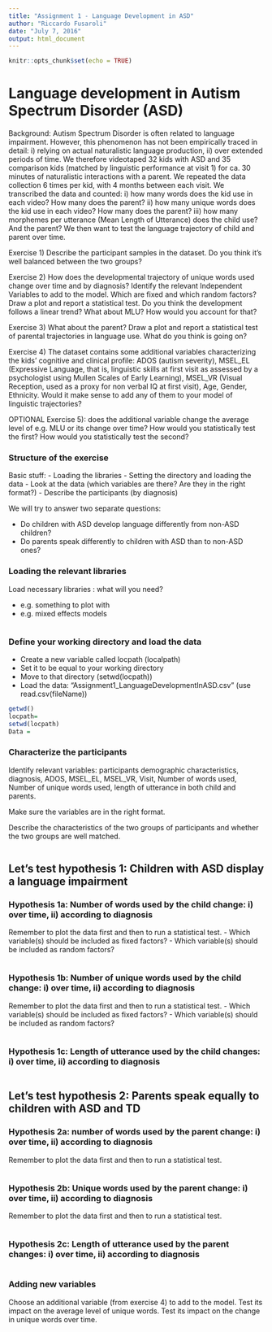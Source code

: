 ```yaml
---
title: "Assignment 1 - Language Development in ASD"
author: "Riccardo Fusaroli"
date: "July 7, 2016"
output: html_document
---
```


```r
knitr::opts_chunk$set(echo = TRUE)
```

# Language development in Autism Spectrum Disorder (ASD)

Background: Autism Spectrum Disorder is often related to language impairment. However, this phenomenon has not been empirically traced in detail: i) relying on actual naturalistic language production, ii) over extended periods of time. We therefore videotaped 32 kids with ASD and 35 comparison kids (matched by linguistic performance at visit 1) for ca. 30 minutes of naturalistic interactions with a parent. We repeated the data collection 6 times per kid, with 4 months between each visit. We transcribed the data and counted: 
i) how many words does the kid use in each video? How many does the parent? 
ii) how many unique words does the kid use in each video? How many does the parent? 
iii) how many morphemes per utterance (Mean Length of Utterance) does the child use? And the parent? 
We then want to test the language trajectory of child and parent over time.

Exercise 1) Describe the participant samples in the dataset. Do you think it’s well balanced between the two groups?

Exercise 2) How does the developmental trajectory of unique words used change over time and by diagnosis? Identify the relevant Independent Variables to add to the model. Which are fixed and which random factors?
Draw a plot and report a statistical test. 
Do you think the development follows a linear trend? What about MLU? How would you account for that?

Exercise 3) What about the parent? Draw a plot and report a statistical test of parental trajectories in language use. What do you think is going on?

Exercise 4) The dataset contains some additional variables characterizing the kids’ cognitive and clinical profile: ADOS (autism severity), MSEL_EL (Expressive Language, that is, linguistic skills at first visit as assessed by a psychologist using Mullen Scales of Early Learning), MSEL_VR (Visual Reception, used as a proxy for non verbal IQ at first visit), Age, Gender, Ethnicity. Would it make sense to add any of them to your model of linguistic trajectories?  

OPTIONAL Exercise 5): does the additional variable change the average level of e.g. MLU or its change over time? How would you statistically test the first? How would you statistically test the second?

### Structure of the exercise

Basic stuff:
- Loading the libraries
- Setting the directory and loading the data
- Look at the data (which variables are there? Are they in the right format?)
- Describe the participants (by diagnosis)

We will try to answer two separate questions:

- Do children with ASD develop language differently from non-ASD children?
- Do parents speak differently to children with ASD than to non-ASD ones?
  
### Loading the relevant libraries

Load necessary libraries : what will you need?

- e.g. something to plot with
- e.g. mixed effects models

```r

```

### Define your working directory and load the data

- Create a new variable called locpath (localpath)
- Set it to be equal to your working directory
- Move to that directory (setwd(locpath))
- Load the data: "Assignment1_LanguageDevelopmentInASD.csv" (use read.csv(fileName))

```r

getwd()
locpath=
setwd(locpath)
Data =

```

### Characterize the participants

Identify relevant variables: participants demographic characteristics, diagnosis, ADOS, MSEL_EL, MSEL_VR, Visit, Number of words used, Number of unique words used, length of utterance in both child and parents.

Make sure the variables are in the right format.

Describe the characteristics of the two groups of participants and whether the two groups are well matched.

```r

```

## Let's test hypothesis 1: Children with ASD display a language impairment

### Hypothesis 1a: Number of words used by the child change: i) over time, ii) according to diagnosis

Remember to plot the data first and then to run a statistical test.
- Which variable(s) should be included as fixed factors?
- Which variable(s) should be included as random factors?

```r

```

### Hypothesis 1b: Number of unique words used by the child change: i) over time, ii) according to diagnosis

Remember to plot the data first and then to run a statistical test.
- Which variable(s) should be included as fixed factors?
- Which variable(s) should be included as random factors?

```r

```

### Hypothesis 1c: Length of utterance used by the child changes: i) over time, ii) according to diagnosis

```r

```

## Let's test hypothesis 2: Parents speak equally to children with ASD and TD

### Hypothesis 2a: number of words used by the parent change: i) over time, ii) according to diagnosis

Remember to plot the data first and then to run a statistical test.

```r

```

### Hypothesis 2b: Unique words used by the parent change: i) over time, ii) according to diagnosis

Remember to plot the data first and then to run a statistical test.

```r

```

### Hypothesis 2c: Length of utterance used by the parent changes: i) over time, ii) according to diagnosis

```r

```

### Adding new variables

Choose an additional variable (from exercise 4) to add to the model. Test its impact on the average level of unique words. Test its impact on the change in unique words over time.

```r

```